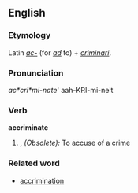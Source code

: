 ==English==

===Etymology===
Latin ''[[ac-]]'' (for ''[[ad]]'' to) + ''[[criminari]]''.

===Pronunciation===
''ac*cri*mi-nate'''
{{rfp}}
{{rfap}}
aah-KRI-mi-neit

===Verb===
'''accriminate'''

# {{transitive}}, ''(Obsolete):'' To accuse of a crime

===Related word===
*[[accrimination]]